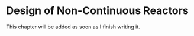 # Design of Non-Continuous Reactors {#sec-4_non_continuous_design}

This chapter will be added as soon as I finish writing it.
